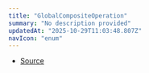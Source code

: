 ```yaml
---
title: "GlobalCompositeOperation"
summary: "No description provided"
updatedAt: "2025-10-29T11:03:48.807Z"
navIcon: "enum"
---
```



<Table data={{ headers: [{"content":"Member","key":"member","sortable":true},{"content":"Type","key":"type","sortable":true}], rows: [["Color","'color'"],["ColorBurn","'color\\-burn'"],["ColorDodge","'color\\-dodge'"],["Copy","'copy'"],["Darken","'darken'"],["DestinationAtop","'destination\\-atop'"],["DestinationIn","'destination\\-in'"],["DestinationOut","'destination\\-out'"],["DestinationOver","'destination\\-over'"],["Difference","'difference'"],["Exclusion","'exclusion'"],["HardLight","'hard\\-light'"],["Hue","'hue'"],["Lighten","'lighten'"],["Lighter","'lighter'"],["Luminosity","'luminosity'"],["Multiply","'multiply'"],["Overlay","'overlay'"],["Saturation","'saturation'"],["Screen","'screen'"],["SoftLight","'soft\\-light'"],["SourceAtop","'source\\-atop'"],["SourceIn","'source\\-in'"],["SourceOut","'source\\-out'"],["SourceOver","'source\\-over'"],["Xor","'xor'"]] }} />


- [Source](https://github.com/NMMTY/LazyCanvas/blob/e5b83021346e886d435469de8abb93654e0fb45d/packages/lazycanvas/src/types/enum.ts#L122)